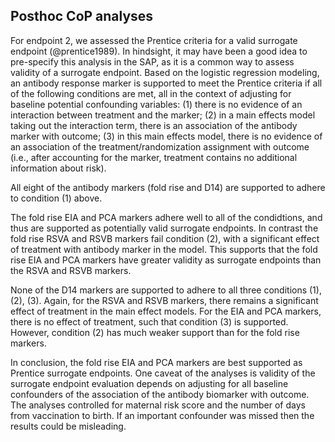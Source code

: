 ## Posthoc CoP analyses

For endpoint 2, we assessed the Prentice criteria for a valid surrogate endpoint (@prentice1989).  In hindsight, it may have been a good idea to pre-specify this analysis in the SAP, as it is a common way to assess validity of a surrogate endpoint.  Based on the logistic regression modeling, an antibody response marker is supported to meet the Prentice criteria if all of the following conditions are met, all in the context of adjusting for baseline potential confounding variables:
(1) there is no evidence of an interaction between treatment and the marker; (2) in a main effects model taking out the interaction term, there is an association of the antibody marker with outcome; (3) in this main effects model, there is no evidence of an association of the treatment/randomization assignment with outcome (i.e., after accounting for the marker, treatment contains no additional information about risk).

All eight of the antibody markers (fold rise and D14) are supported to adhere to condition (1) above.

The fold rise EIA and PCA markers adhere well to all of the condidtions, and thus are supported as potentially valid surrogate endpoints.
In contrast the fold rise RSVA and RSVB markers fail condition (2), with a significant effect of treatment with antibody marker in the model.  This supports that the
fold rise EIA and PCA markers have greater validity as surrogate endpoints than the RSVA and RSVB markers.

None of the D14 markers are supported to adhere to all three conditions (1), (2), (3).  Again, for the RSVA and RSVB markers, there remains a significant effect of treatment in the main effect models.  For the EIA and PCA markers, there is no effect of treatment, such that condition (3) is supported.  However, condition (2) has much weaker support than for the fold rise markers.

In conclusion, the fold rise EIA and PCA markers are best supported as Prentice surrogate endpoints.  One caveat of the analyses is validity of the surrogate endpoint evaluation depends on adjusting for all baseline confounders of the association of the antibody biomarker with outcome.  The analyses controlled for maternal risk score and the number of days from vaccination to birth.  If an important confounder was missed then the results could be misleading.




\begin{table}[H]
\tiny{
    \textbf{Endpoint 2 Foldrise}\\
    
    Vaccine arm\\
    \input{CoR/input/CoR_obj1_y2_trt1_full_log10d14overd0}
    
    % it is important to have this empty line above for formatting
    \vspace{5pt}
    Placebo arm\\
    \input{CoR/input/CoR_obj1_y2_trt0_full_log10d14overd0}

    \vspace{5pt}
    Interaction models\\
    \setlength{\tabcolsep}{.5ex}\input{CoR/input/interaction_y2_log10d14overd0}

    \vspace{5pt}
    Main effects models\\
    \setlength{\tabcolsep}{.5ex}\input{CoP_Youyi/input/main_y2_log10d14overd0}
    
}
    \caption{Univariable fold change marker models. Each column corresponds to one model. RSVA and RSVB models are fitted to phase 2 data, PCA and EIA models are fitted to phase 1 data. \\
    The interaction terms are not significant in the interaction models. In the main effects models, the treatment effects are not significant in the EIA and PCA models, but are significant in the RSVA and RSVB models. This suggests that EIA and PCA are more of a correlate than RSVA and RSVB.  
}
    \label{tab:y2_log10d14overd0_prentice}
\end{table}


\begin{table}[H]
\tiny{
    \textbf{Endpoint 2 D14}\\
    
    Vaccine arm\\
    \input{CoR/input/CoR_obj1_y2_trt1_full_log10d14}
    
    % it is important to have this empty line above for formatting
    \vspace{5pt}
    Placebo arm\\
    \input{CoR/input/CoR_obj1_y2_trt0_full_log10d14}

    \vspace{5pt}
    Interaction models\\
    \setlength{\tabcolsep}{.5ex}\input{CoR/input/interaction_y2_log10d14}

    \vspace{5pt}
    Main effects models\\
    \setlength{\tabcolsep}{.5ex}\input{CoP_Youyi/input/main_y2_log10d14}
    
}
    \caption{Univariable D14 marker models. Each column corresponds to one model. RSVA and RSVB models are fitted to phase 2 data, PCA and EIA models are fitted to phase 1 data. \\
    The interaction terms are not significant in the interaction models. In the main effects models, the treatment effects are not significant in the EIA and PCA models, but are significant in the RSVA and RSVB models. This suggests that EIA and PCA are more of a correlate than RSVA and RSVB.  
}
    \label{tab:y2_log10d14_prentice}
\end{table}




\begin{figure}[H]
    \centering
    \includegraphics[width=\textwidth]{CoP_Youyi/input/boxplots_eia}
    \includegraphics[width=\textwidth]{CoP_Youyi/input/boxplots_pca}
    \caption{Boxplots of EIA and PCA D14 and fold change markers by treatment. There is overlap between treatment arms for both D14 and fold change. But the interpretation of high placebo arm values is different: for D14, this means some participants may have naturally high levels of marker; for fold change, it would be mostly noise. However, weakening this argument a bit is the fact that those with very high baseline values are also the ones with high fold change values, see the boxplot in the descriptive plots.}
    \label{fig:boxplots_eia}
\end{figure}




\clearpage
